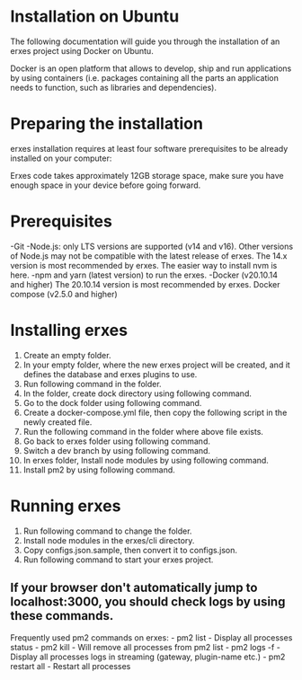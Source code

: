 # Installation on Ubuntu

The following documentation will guide you through the installation of an erxes project using Docker on Ubuntu.

Docker is an open platform that allows to develop, ship and run applications by using containers (i.e. packages containing all the parts an application needs to function, such as libraries and dependencies).

# Preparing the installation

erxes installation requires at least four software prerequisites to be already installed on your computer:

<Note>
    Erxes code takes approximately 12GB storage space, make sure you have enough space in your device before going forward.
</Note>

# Prerequisites

-Git
-Node.js: only LTS versions are supported (v14 and v16). Other versions of Node.js may not be compatible with the latest release of erxes. The 14.x version is most recommended by erxes. The easier way to install nvm is here.
-npm and yarn (latest version) to run the erxes.
-Docker (v20.10.14 and higher) The 20.10.14 version is most recommended by erxes. Docker compose (v2.5.0 and higher)

# Installing erxes

1. Create an empty folder.
2. In your empty folder, where the new erxes project will be created, and it defines the database and erxes plugins to use.
3. Run following command in the folder.
4. In the folder, create dock directory using following command.
5. Go to the dock folder using following command.
6. Create a docker-compose.yml file, then copy the following script in the newly created file.
7. Run the following command in the folder where above file exists.
8. Go back to erxes folder using following command.
9. Switch a dev branch by using following command.
10. In erxes folder, Install node modules by using following command.
11. Install pm2 by using following command.

# Running erxes
1. Run following command to change the folder.
2. Install node modules in the erxes/cli directory.
3. Copy configs.json.sample, then convert it to configs.json.
4. Run following command to start your erxes project.

 ## If your browser don't automatically jump to localhost:3000, you should check logs by using these commands.

 <Note>
    Frequently used pm2 commands on erxes:
- pm2 list - Display all processes status
- pm2 kill - Will remove all processes from pm2 list
- pm2 logs -f - Display all processes logs in streaming (gateway, plugin-name etc.)
- pm2 restart all - Restart all processes
 </Note>
